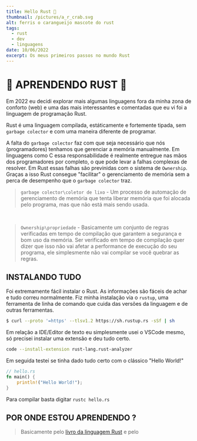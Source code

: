 ```yaml
---
title: Hello Rust 🦀
thumbnail: /pictures/a_r_crab.svg
alt: ferris o carangueijo mascote do rust
tags:
  - rust
  - dev
  - linguagens
date: 10/06/2022
excerpt: Os meus primeiros passos no mundo Rust
---
```


# 🦀 APRENDENDO RUST 🦀

Em 2022 eu decidi explorar mais algumas linguagens fora da minha zona de conforto (web) e uma das mais interessantes e comentadas que eu vi foi a linguagem de programação Rust.

Rust é uma linguagem compilada, estáticamente e fortemente tipada, sem `garbage colector` e com uma maneira diferente de programar.

A falta do `garbage colector` faz com que seja necessário que nós (programadores) tenhamos que gerenciar a memória manualmente. Em linguagens como C essa responsabilidade é realmente entregue nas mãos dos programadores por completo, o que pode levar a falhas complexas de resolver. Em Rust essas falhas são previnidas com o sistema de `Ownership`. Graças a isso Rust consegue "facilitar" o gerenciamento de memória sem a perca de desempenho que o `garbage colector` traz.

> `garbage colector\coletor de lixo` - Um processo de automação de gerenciamento de memória que tenta liberar memória que foi alocada pelo programa, mas que não está mais sendo usada.

<br />

> `Ownership\propriedade` - Basicamente um conjunto de regras verificadas em tempo de compilação que garantem a segurança e bom uso da memória. Ser verificado em tempo de compilação quer dizer que isso não vai afetar a performance de execução do seu programa, ele simplesmente não vai compilar se você quebrar as regras.

## INSTALANDO TUDO

Foi extremamente fácil instalar o Rust. As informações são fáceis de achar e tudo correu normalmente. Fiz minha instalação via o `rustup`, uma ferramenta de linha de comando que cuida das versões da linguagem e de outras ferramentas.

```bash
$ curl --proto '=https' --tlsv1.2 https://sh.rustup.rs -sSf | sh
```

Em relação a IDE/Editor de texto eu simplesmente usei o VSCode mesmo, só precisei instalar uma extensão e deu tudo certo.

```bash
code --install-extension rust-lang.rust-analyzer
```

Em seguida testei se tinha dado tudo certo com o clássico "Hello World!"

```rs
// hello.rs
fn main() {
    println!("Hello World!");
}
```

Para compilar basta digitar `rustc hello.rs`

## POR ONDE ESTOU APRENDENDO ?

> Basicamente pelo [livro da linguagem Rust](https://doc.rust-lang.org/book/ch01-01-installation.html) e pelo

